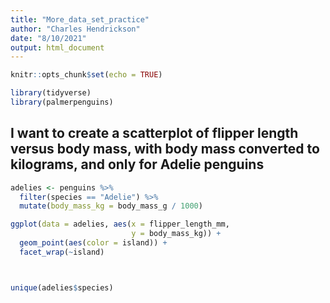 ```yaml
---
title: "More_data_set_practice"
author: "Charles Hendrickson"
date: "8/10/2021"
output: html_document
---
```


```r
knitr::opts_chunk$set(echo = TRUE)

library(tidyverse)
library(palmerpenguins)

```

## I want to create a scatterplot of flipper length versus body mass, with body mass converted to kilograms, and only for Adelie penguins 

```r
adelies <- penguins %>% 
  filter(species == "Adelie") %>% 
  mutate(body_mass_kg = body_mass_g / 1000)

ggplot(data = adelies, aes(x = flipper_length_mm, 
                           y = body_mass_kg)) +
  geom_point(aes(color = island)) +
  facet_wrap(~island)



unique(adelies$species)


```





























